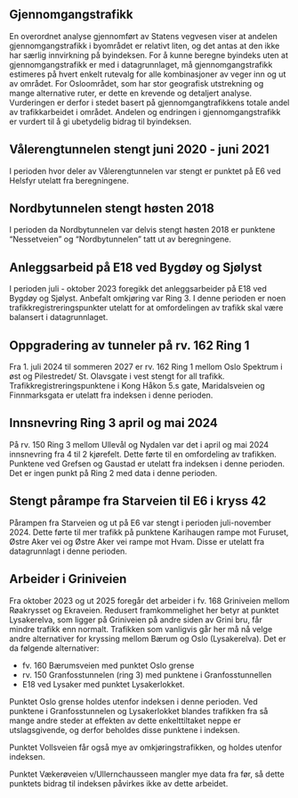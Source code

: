 ## Gjennomgangstrafikk {#sec-through_traffic}
En overordnet analyse gjennomført av Statens vegvesen viser at andelen gjennomgangstrafikk i byområdet er relativt liten, og det antas at den ikke har særlig innvirkning på byindeksen. For å kunne beregne byindeks uten at gjennomgangstrafikk er med i datagrunnlaget, må gjennomgangstrafikk estimeres på hvert enkelt rutevalg for alle kombinasjoner av veger inn og ut av området. For Osloområdet, som har stor geografisk utstrekning og mange alternative ruter, er dette en krevende og detaljert analyse. Vurderingen er derfor i stedet basert på gjennomgangtrafikkens totale andel av trafikkarbeidet i området. Andelen og endringen i gjennomgangstrafikk er vurdert til å gi ubetydelig bidrag til byindeksen.


## Vålerengtunnelen stengt juni 2020 - juni 2021
I perioden hvor deler av Vålerengtunnelen var stengt er punktet på E6 ved Helsfyr utelatt fra beregningene.


## Nordbytunnelen stengt høsten 2018
I perioden da Nordbytunnelen var delvis stengt høsten 2018 er punktene "Nessetveien" og "Nordbytunnelen" tatt ut av beregningene.


## Anleggsarbeid på E18 ved Bygdøy og Sjølyst
I perioden juli - oktober 2023 foregikk det anleggsarbeider på E18 ved Bygdøy og Sjølyst. Anbefalt omkjøring var Ring 3. I denne perioden er noen trafikkregistreringspunkter utelatt for at omfordelingen av trafikk skal være balansert i datagrunnlaget.


## Oppgradering av tunneler på rv. 162 Ring 1
Fra 1. juli 2024 til sommeren 2027 er rv. 162 Ring 1 mellom Oslo Spektrum i øst og Pilestredet/ St. Olavsgate i vest stengt for all trafikk. Trafikkregistreringspunktene i Kong Håkon 5.s gate, Maridalsveien og Finnmarksgata er utelatt fra indeksen i denne perioden.


## Innsnevring Ring 3 april og mai 2024
På rv. 150 Ring 3 mellom Ullevål og Nydalen var det i april og mai 2024 innsnevring fra 4 til 2 kjørefelt. Dette førte til en omfordeling av trafikken. Punktene ved Grefsen og Gaustad er utelatt fra indeksen i denne perioden. Det er ingen punkt på Ring 2 med data i denne perioden.


## Stengt pårampe fra Starveien til E6 i kryss 42
Pårampen fra Starveien og ut på E6 var stengt i perioden juli-november 2024. Dette førte til mer trafikk på punktene Karihaugen rampe mot Furuset, Østre Aker vei og Østre Aker vei rampe mot Hvam. Disse er utelatt fra datagrunnlagt i denne perioden.


## Arbeider i Griniveien
Fra oktober 2023 og ut 2025 foregår det arbeider i fv. 168 Griniveien mellom Røakrysset og Ekraveien. Redusert framkommelighet her betyr at punktet Lysakerelva, som ligger på Griniveien på andre siden av Grini bru, får mindre trafikk enn normalt. Trafikken som vanligvis går her må nå velge andre alternativer for kryssing mellom Bærum og Oslo (Lysakerelva). Det er da følgende alternativer:

- fv. 160 Bærumsveien med punktet Oslo grense
- rv. 150 Granfosstunnelen (ring 3) med punktene i Granfosstunnellen
- E18 ved Lysaker med punktet Lysakerlokket.

Punktet Oslo grense holdes utenfor indeksen i denne perioden. Ved punktene i Granfosstunnelen og Lysakerlokket blandes trafikken fra så mange andre steder at effekten av dette enkelttiltaket neppe er utslagsgivende, og derfor beholdes disse punktene i indeksen.

Punktet Vollsveien får også mye av omkjøringstrafikken, og holdes utenfor indeksen.

Punktet Vækerøveien v/Ullernchausseen mangler mye data fra før, så dette punktets bidrag til indeksen påvirkes ikke av dette arbeidet.